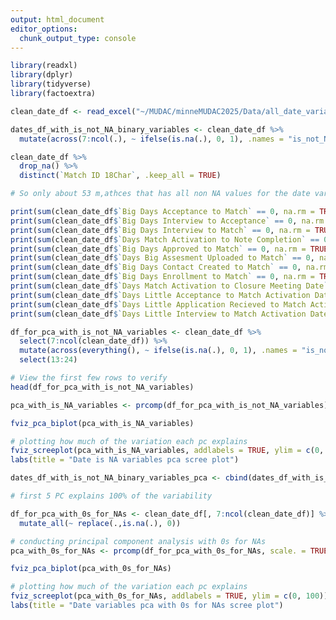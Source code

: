 ```yaml
---
output: html_document
editor_options: 
  chunk_output_type: console
---
```


```r
library(readxl)
library(dplyr)
library(tidyverse)
library(factoextra)
```


```r
clean_date_df <- read_excel("~/MUDAC/minneMUDAC2025/Data/all_date_variables_cleaned_df.xlsx")
```


```r
dates_df_with_is_not_NA_binary_variables <- clean_date_df %>%
  mutate(across(7:ncol(.), ~ ifelse(is.na(.), 0, 1), .names = "is_not_NA_{.col}"))

```



```r
clean_date_df %>% 
  drop_na() %>% 
  distinct(`Match ID 18Char`, .keep_all = TRUE)

# So only about 53 m,athces that has all non NA values for the date variables. 
```


```r
print(sum(clean_date_df$`Big Days Acceptance to Match` == 0, na.rm = TRUE))
print(sum(clean_date_df$`Big Days Interview to Acceptance` == 0, na.rm = TRUE))
print(sum(clean_date_df$`Big Days Interview to Match` == 0, na.rm = TRUE))
print(sum(clean_date_df$`Days Match Activation to Note Completion` == 0, na.rm = TRUE))
print(sum(clean_date_df$`Big Days Approved to Match` == 0, na.rm = TRUE))
print(sum(clean_date_df$`Days Big Assesment Uploaded to Match` == 0, na.rm = TRUE))
print(sum(clean_date_df$`Big Days Contact Created to Match` == 0, na.rm = TRUE))
print(sum(clean_date_df$`Big Days Enrollment to Match` == 0, na.rm = TRUE))
print(sum(clean_date_df$`Days Match Activation to Closure Meeting Date` == 0, na.rm = TRUE))
print(sum(clean_date_df$`Days Little Acceptance to Match Activation Date` == 0, na.rm = TRUE))
print(sum(clean_date_df$`Days Little Application Recieved to Match Activation Date` == 0, na.rm = TRUE))
print(sum(clean_date_df$`Days Little Interview to Match Activation Date` == 0, na.rm = TRUE))


```

```r
df_for_pca_with_is_not_NA_variables <- clean_date_df %>%
  select(7:ncol(clean_date_df)) %>% 
  mutate(across(everything(), ~ ifelse(is.na(.), 0, 1), .names = "is_not_NA_{.col}")) %>% 
  select(13:24)

# View the first few rows to verify
head(df_for_pca_with_is_not_NA_variables)
```


```r
pca_with_is_NA_variables <- prcomp(df_for_pca_with_is_not_NA_variables)

fviz_pca_biplot(pca_with_is_NA_variables)

# plotting how much of the variation each pc explains
fviz_screeplot(pca_with_is_NA_variables, addlabels = TRUE, ylim = c(0, 100))+
labs(title = "Date is NA variables pca scree plot")
```


```r

dates_df_with_is_not_NA_binary_variables_pca <- cbind(dates_df_with_is_not_NA_binary_variables, pca_with_is_NA_variables$x)

# first 5 PC explains 100% of the variability


```



```r
df_for_pca_with_0s_for_NAs <- clean_date_df[, 7:ncol(clean_date_df)] %>% 
  mutate_all(~ replace(.,is.na(.), 0))

```


```r
# conducting principal component analysis with 0s for NAs
pca_with_0s_for_NAs <- prcomp(df_for_pca_with_0s_for_NAs, scale. = TRUE)

fviz_pca_biplot(pca_with_0s_for_NAs)
```

```r
# plotting how much of the variation each pc explains
fviz_screeplot(pca_with_0s_for_NAs, addlabels = TRUE, ylim = c(0, 100))+
labs(title = "Date variables pca with 0s for NAs scree plot")
```


```r

```
























